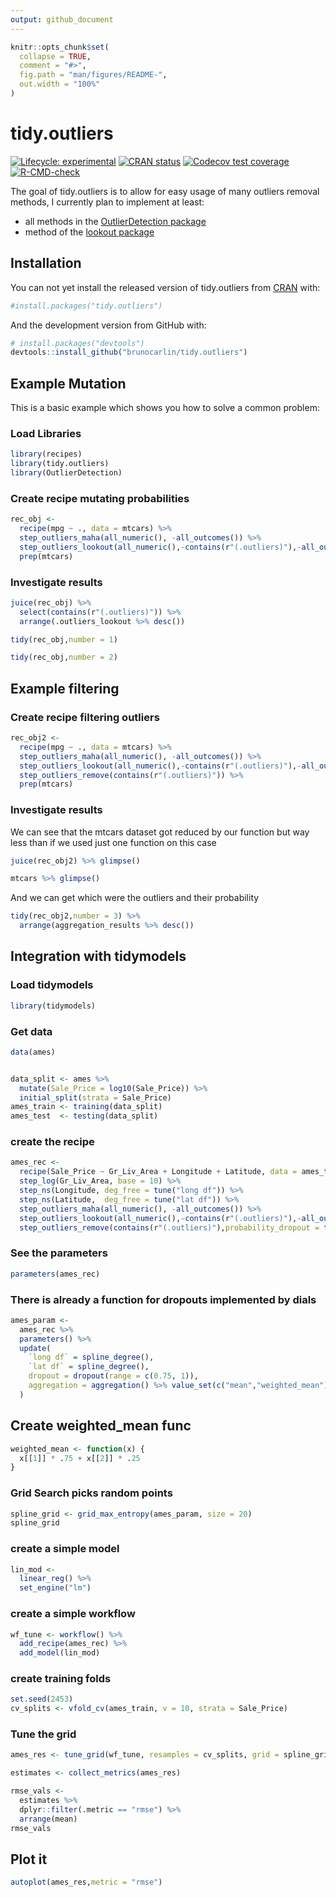 ```yaml
---
output: github_document
---
```


<!-- README.md is generated from README.Rmd. Please edit that file -->

```r
knitr::opts_chunk$set(
  collapse = TRUE,
  comment = "#>",
  fig.path = "man/figures/README-",
  out.width = "100%"
)
```

# tidy.outliers

<!-- badges: start -->
[![Lifecycle: experimental](https://img.shields.io/badge/lifecycle-experimental-orange.svg)](https://www.tidyverse.org/lifecycle/#experimental)
[![CRAN status](https://www.r-pkg.org/badges/version/tidy.outliers)](https://CRAN.R-project.org/package=tidy.outliers)
[![Codecov test coverage](https://codecov.io/gh/brunocarlin/tidy.outliers/branch/master/graph/badge.svg)](https://codecov.io/gh/brunocarlin/tidy.outliers?branch=master)
[![R-CMD-check](https://github.com/brunocarlin/tidy.outliers/workflows/R-CMD-check/badge.svg)](https://github.com/brunocarlin/tidy.outliers/actions)
<!-- badges: end -->

The goal of tidy.outliers is to allow for easy usage of many outliers removal methods, I currently plan to implement at least:

* all methods in the [OutlierDetection package](https://cran.r-project.org/web/packages/OutlierDetection/index.html)
* method of the [lookout package](https://github.com/Sevvandi/lookout)


## Installation

You can not yet install the released version of tidy.outliers from [CRAN](https://CRAN.R-project.org) with:

``` r
#install.packages("tidy.outliers")
```

And the development version from GitHub with:

```r
# install.packages("devtools")
devtools::install_github("brunocarlin/tidy.outliers")
```


## Example Mutation

This is a basic example which shows you how to solve a common problem:


### Load Libraries

```r
library(recipes)
library(tidy.outliers)
library(OutlierDetection)
```


### Create recipe mutating probabilities

```r
rec_obj <-
  recipe(mpg ~ ., data = mtcars) %>%
  step_outliers_maha(all_numeric(), -all_outcomes()) %>%
  step_outliers_lookout(all_numeric(),-contains(r"(.outliers)"),-all_outcomes()) %>% 
  prep(mtcars)
```


### Investigate results

```r
juice(rec_obj) %>% 
  select(contains(r"(.outliers)")) %>% 
  arrange(.outliers_lookout %>% desc())
```

```r
tidy(rec_obj,number = 1)
```
```r
tidy(rec_obj,number = 2)
```

## Example filtering

### Create recipe filtering outliers

```r
rec_obj2 <-
  recipe(mpg ~ ., data = mtcars) %>%
  step_outliers_maha(all_numeric(), -all_outcomes()) %>%
  step_outliers_lookout(all_numeric(),-contains(r"(.outliers)"),-all_outcomes()) %>% 
  step_outliers_remove(contains(r"(.outliers)")) %>% 
  prep(mtcars)
```


### Investigate results 

We can see that the mtcars dataset got reduced by our function but way less than if we used just one function on this case

```r
juice(rec_obj2) %>% glimpse()
```
```r
mtcars %>% glimpse()
```

And we can get which were the outliers and their probability

```r
tidy(rec_obj2,number = 3) %>% 
  arrange(aggregation_results %>% desc())
```

## Integration with tidymodels

### Load tidymodels

```r
library(tidymodels)
```

### Get data
```r
data(ames)


data_split <- ames %>%
  mutate(Sale_Price = log10(Sale_Price)) %>%
  initial_split(strata = Sale_Price)
ames_train <- training(data_split)
ames_test  <- testing(data_split)
```


### create the recipe

```r
ames_rec <- 
  recipe(Sale_Price ~ Gr_Liv_Area + Longitude + Latitude, data = ames_train) %>% 
  step_log(Gr_Liv_Area, base = 10) %>% 
  step_ns(Longitude, deg_free = tune("long df")) %>% 
  step_ns(Latitude,  deg_free = tune("lat df")) %>% 
  step_outliers_maha(all_numeric(), -all_outcomes()) %>%
  step_outliers_lookout(all_numeric(),-contains(r"(.outliers)"),-all_outcomes()) %>% 
  step_outliers_remove(contains(r"(.outliers)"),probability_dropout = tune("dropout"),aggregation_function = tune("aggregation"))

```

### See the parameters

```r
parameters(ames_rec)
```

### There is already a function for dropouts implemented by dials

```r
ames_param <- 
  ames_rec %>% 
  parameters() %>% 
  update(
    `long df` = spline_degree(), 
    `lat df` = spline_degree(),
    dropout = dropout(range = c(0.75, 1)),
    aggregation = aggregation() %>% value_set(c("mean","weighted_mean"))
  )
```

## Create weighted_mean func

```r
weighted_mean <- function(x) {
  x[[1]] * .75 + x[[2]] * .25
}
```


### Grid Search picks random points

```r
spline_grid <- grid_max_entropy(ames_param, size = 20)
spline_grid
```



### create a simple model

```r
lin_mod <-
  linear_reg() %>%
  set_engine("lm")
```

### create a simple workflow   

```r

wf_tune <- workflow() %>%
  add_recipe(ames_rec) %>% 
  add_model(lin_mod)
```

### create training folds

```r
set.seed(2453)
cv_splits <- vfold_cv(ames_train, v = 10, strata = Sale_Price)
```


### Tune the grid

```r
ames_res <- tune_grid(wf_tune, resamples = cv_splits, grid = spline_grid)
```


```r

estimates <- collect_metrics(ames_res)

rmse_vals <- 
  estimates %>% 
  dplyr::filter(.metric == "rmse") %>% 
  arrange(mean)
rmse_vals
```

## Plot it

```r
autoplot(ames_res,metric = "rmse")
```

